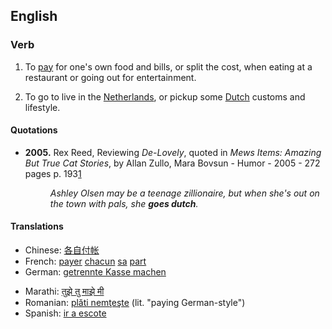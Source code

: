 ==English==

===Verb===
{{en-verb|goes Dutch|going Dutch|went Dutch}}

# {{idiom}} To [[pay]] for one's own food and bills, or split the cost, when eating at a restaurant or going out for entertainment. 
# To go to live in the [[Netherlands]], or pickup some [[Dutch]] customs and lifestyle.

====Quotations====
*'''2005.'''  Rex Reed, Reviewing ''De-Lovely'', quoted in ''Mews Items: Amazing But True Cat Stories'', by Allan Zullo, Mara Bovsun - Humor - 2005 - 272 pages p. 193[http://books.google.com/books?id=m2G5BIoIKZgC&pg=RA1-PA193&dq=%22goes+Dutch%22&lr=&ei=Ip1kR6PgCYLusgPSorScAw&sig=pPIwDBOtKTAZB9TTurE0u7j-7oY#PRA1-PA195,M1]
*:''Ashley Olsen may be a teenage zillionaire, but when she's out on the town with pals, she '''goes dutch'''. ''

====Translations====
{{top}}
*Chinese: [[各自付帐]]
*French: [[payer]] [[chacun]] [[sa]] [[part#French|part]]
*German: [[getrennte Kasse machen]]
{{mid}}
*Marathi: [[तुझे तु माझे मी]]
*Romanian: [[plăti nemţeşte]] (lit. "paying German-style")
*Spanish: [[ir a escote]]
{{bottom}}